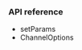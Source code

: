 <PlatformWrapper platform="android">

### API reference

- <Link to="{{Global.MA_SDK_API_REF_ANDROID}}/classio_1_1agora_1_1rtc_1_1_agora_rtc_service.html#a0fb86ff4db8c4e9ec7080503ac479cad">setParams</Link>

- <Link to="{{Global.MA_SDK_API_REF_ANDROID}}/classio_1_1agora_1_1rtc_1_1_agora_rtc_service_1_1_channel_options.html">ChannelOptions</Link>

</PlatformWrapper>
